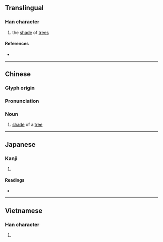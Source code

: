{{character info/new}}
==Translingual==

===Han character===
{{Han char|rn=75|rad=木|as=12|sn=16|four=43985|canj=DGOV|ids=⿰木越}}

# the [[shade]] of [[tree]]s

====References====
* {{Han ref|kx=0552.060|dkj=15502|dj=0940.100|hdz=21287.030|uh=6A3E|ud=27198|bh=E9C4|bd=59844}}

----

==Chinese==
{{zh-forms}}

===Glyph origin===
{{Han etym}}
{{Han compound|木|越|ls=psc|c1=s|c2=p|t1=tree}}

===Pronunciation===
{{zh-pron
|m=yuè
|c=jyut6
|mc=y
|oc=y
|ma=
|cat=n
}}

===Noun===
{{zh-noun}}

# [[shade]] of a [[tree]]

----

==Japanese==

===Kanji===
{{ja-kanji|grade=|rs=木12}}

# {{defn|lang=ja|sort=木12}}

====Readings====
* {{ja-readings|on=[[えつ]] (etsu), [[おち]] (ochi)|kun=[[こかげ]] (kokage)}}

----

==Vietnamese==

===Han character===
{{vi-readings|rs=木12| hanviet = vẹt}}

# {{defn|lang=vi|sort=木12}}
